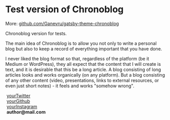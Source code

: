 <AuthorBanner></AuthorBanner>

# Test version of Chronoblog

More: [github.com/Ganevru/gatsby-theme-chronoblog](https://github.com/Ganevru/gatsby-theme-chronoblog)

Chronoblog version for tests.

The main idea of ​​Chronoblog is to allow you not only to write a personal blog but also to keep a record of everything important that you have done.

I never liked the blog format so that, regardless of the platform (be it Medium or WordPress), they all expect that the content that I will create is text, and it is desirable that this be a long article. A blog consisting of long articles looks and works organically (on any platform). But a blog consisting of any other content (video, presentations, links to external resources, or even just short notes) - it feels and works "somehow wrong".

<p>
  <FontAwesomeIcon icon={['fab', 'twitter']} />
  &nbsp;<a href="https://twitter.com/twitter">yourTwitter</a>
  <br />
  <FontAwesomeIcon icon={['fab', 'github']} />
  &nbsp;<a href="https://github.com/github">yourGithub</a>
  <br />
  <FontAwesomeIcon icon={['fab', 'instagram']} />
  &nbsp;<a href="https://www.instagram.com/">yourInstagram</a>
  <br />
  <FontAwesomeIcon icon="at" />
  &nbsp;<b>author@mail.com</b>
</p>
<AuthorBanner></AuthorBanner>
<FeedSearch />
<Tags />
<FeedItems />
